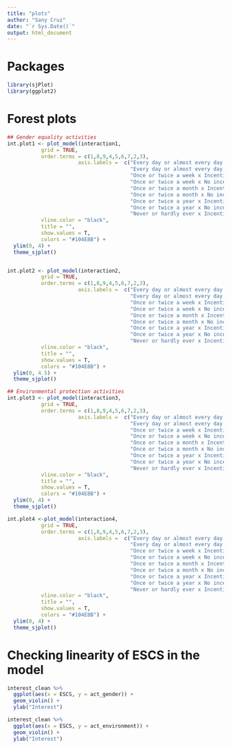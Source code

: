 ```yaml
---
title: "plots"
author: "Sany Cruz"
date: "`r Sys.Date()`"
output: html_document
---
```

# Packages
```r
library(sjPlot)
library(ggplot2)
```

# Forest plots
```r
## Gender equality activities
int.plot1 <- plot_model(interaction1,
           grid = TRUE,
           order.terms = c(1,8,9,4,5,6,7,2,3),
                       axis.labels =  c("Every day or almost every day x Incentive",
                                        "Every day or almost every day x No incentive",
                                        "Once or twice a week x Incentive",
                                        "Once or twice a week x No incentive",
                                        "Once or twice a month x Incentive",
                                        "Once or twice a month x No incentive",
                                        "Once or twice a year x Incentive",
                                        "Once or twice a year x No incentive",
                                        "Never or hardly ever x Incentive"),
           vline.color = "black",
           title = "",
           show.values = T,
           colors = "#104E8B") + 
  ylim(0, 4) + 
  theme_sjplot()


int.plot2 <- plot_model(interaction2,
           grid = TRUE,
           order.terms = c(1,8,9,4,5,6,7,2,3),
                       axis.labels =  c("Every day or almost every day x Incentive",
                                        "Every day or almost every day x No incentive",
                                        "Once or twice a week x Incentive",
                                        "Once or twice a week x No incentive",
                                        "Once or twice a month x Incentive",
                                        "Once or twice a month x No incentive",
                                        "Once or twice a year x Incentive",
                                        "Once or twice a year x No incentive",
                                        "Never or hardly ever x Incentive"),
           vline.color = "black",
           title = "",
           show.values = T,
           colors = "#104E8B") + 
  ylim(0, 4.5) + 
  theme_sjplot()

## Environmental protection activities
int.plot3 <- plot_model(interaction3,
           grid = TRUE,
           order.terms = c(1,8,9,4,5,6,7,2,3),
                       axis.labels =  c("Every day or almost every day x Incentive",
                                        "Every day or almost every day x No incentive",
                                        "Once or twice a week x Incentive",
                                        "Once or twice a week x No incentive",
                                        "Once or twice a month x Incentive",
                                        "Once or twice a month x No incentive",
                                        "Once or twice a year x Incentive",
                                        "Once or twice a year x No incentive",
                                        "Never or hardly ever x Incentive"),
           vline.color = "black",
           title = "",
           show.values = T,
           colors = "#104E8B") + 
  ylim(0, 4) + 
  theme_sjplot()

int.plot4 <-plot_model(interaction4,
           grid = TRUE,
           order.terms = c(1,8,9,4,5,6,7,2,3),
                       axis.labels =  c("Every day or almost every day x Incentive",
                                        "Every day or almost every day x No incentive",
                                        "Once or twice a week x Incentive",
                                        "Once or twice a week x No incentive",
                                        "Once or twice a month x Incentive",
                                        "Once or twice a month x No incentive",
                                        "Once or twice a year x Incentive",
                                        "Once or twice a year x No incentive",
                                        "Never or hardly ever x Incentive"),
           vline.color = "black",
           title = "",
           show.values = T,
           colors = "#104E8B") + 
  ylim(0, 4) + 
  theme_sjplot()
```


# Checking linearity of ESCS in the model
```r
interest_clean %>% 
  ggplot(aes(x = ESCS, y = act_gender)) +
  geom_violin() +
  ylab("Interest")

interest_clean %>% 
  ggplot(aes(x = ESCS, y = act_environment)) +
  geom_violin() +
  ylab("Interest")
```

